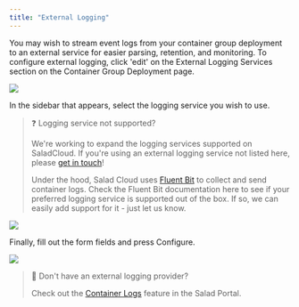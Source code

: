 ```yaml
---
title: "External Logging"
---
```


You may wish to stream event logs from your container group deployment to an external service for easier parsing, retention, and monitoring. To configure external logging, click 'edit' on the External Logging Services section on the Container Group Deployment page.

![](container-engine\images\aa011bd-image.png)


In the sidebar that appears, select the logging service you wish to use.

> ❓ Logging service not supported?
>
> We're working to expand the logging services supported on SaladCloud. If you're using an external logging service not listed here, please [get in touch](mailto:cloud@salad.com)!
>
> Under the hood, Salad Cloud uses [Fluent Bit](https://docs.fluentbit.io/manual/pipeline/outputs) to collect and send container logs. Check the Fluent Bit documentation here to see if your preferred logging service is supported out of the box. If so, we can easily add support for it - just let us know.

![](container-engine\images\a2a3a75-image.png)


Finally, fill out the form fields and press Configure.

![](container-engine\images\d8a6ecb-image.png)


> 📘 Don't have an external logging provider?
>
> Check out the [Container Logs](https://docs.salad.com/docs/container-logs) feature in the Salad Portal.
